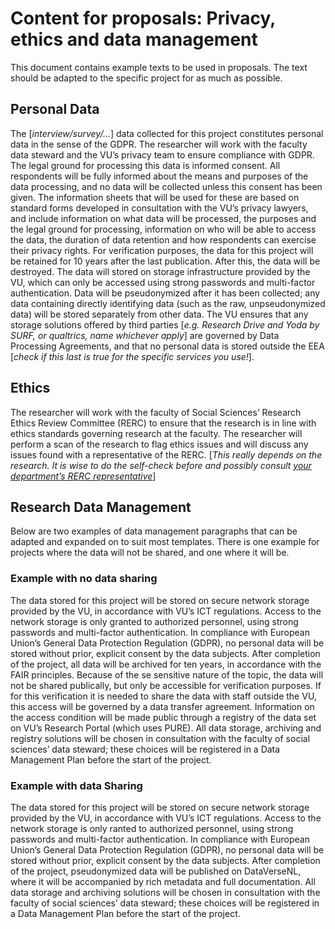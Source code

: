 # Content for proposals: Privacy, ethics and data management

This document contains example texts to be used in proposals. The text should be adapted to the specific project for as much as possible.

## Personal Data
The [*interview/survey/…*] data collected for this project constitutes personal data in the sense of the GDPR. The researcher will work with the faculty data steward and the VU’s privacy team to ensure compliance with GDPR. The legal ground for processing this data is informed consent. All respondents will be fully informed about the means and purposes of the data processing, and no data will be collected unless this consent has been given. The information sheets that will be used for these are based on standard forms developed in consultation with the VU’s privacy lawyers, and include information on what data will be processed, the purposes and the legal ground for processing, information on who will be able to access the data, the duration of data retention and how respondents can exercise their privacy rights.  For verification purposes, the data for this project will be retained for 10 years after the last publication. After this, the data will be destroyed. The data will stored on storage infrastructure provided by the VU, which can only be accessed using strong passwords and multi-factor authentication. Data will be pseudonymized after it has been collected; any data containing directly identifying data (such as the raw, unpseudonymized data) will be stored separately from other data. The VU ensures that any storage solutions offered by third parties [*e.g. Research Drive and Yoda by SURF, or qualtrics, name whichever apply*] are governed by Data Processing Agreements, and that no personal data is stored outside the EEA [*check if this last is true for the specific services you use!*]. 

## Ethics
The researcher will work with the faculty of Social Sciences’ Research Ethics Review Committee (RERC) to ensure that the research is in line with ethics standards governing research at the faculty. The researcher will perform a scan of the research to flag ethics issues and will discuss any issues found with a representative of the RERC. [*This really depends on the research. It is wise to do the self-check before and possibly consult [your department’s RERC representative](https://vu.nl/en/employee/social-sciences-getting-started/research-committees-and-consultative-bodies-fss)*]

## Research Data Management
Below are two examples of data management paragraphs that can be adapted and expanded on to suit most templates. There is one example for projects where the data will not be shared, and one where it will be.

### Example with no data sharing
The data stored for this project will be stored on secure network storage provided by the VU, in accordance with VU’s ICT regulations. Access to the network storage is only granted to authorized personnel, using strong passwords and multi-factor authentication. In compliance with European Union’s General Data Protection Regulation (GDPR), no personal data will be stored without prior, explicit consent by the data subjects. After completion of the project, all data will be archived for ten years, in accordance with the FAIR principles. Because of the se sensitive nature of the topic, the data will not be shared publically, but only be accessible for verification purposes. If for this verification it is needed to share the data with staff outside the VU, this access will be governed by a data transfer agreement. Information on the access condition will be made public through a registry of the data set on VU’s Research Portal (which uses PURE). All data storage, archiving and registry solutions will be chosen in consultation with the faculty of social sciences’ data steward; these choices will be registered in a Data Management Plan before the start of the project.

### Example with data Sharing
The data stored for this project will be stored on secure network storage provided by the VU, in accordance with VU’s ICT regulations. Access to the network storage is only ranted to authorized personnel, using strong passwords and multi-factor authentication. In compliance with European Union’s General Data Protection Regulation (GDPR), no personal data will be stored without prior, explicit consent by the data subjects. After completion of the project,  pseudonymized data will be published on DataVerseNL, where it will be accompanied by rich metadata and full documentation. All data storage and archiving solutions will be chosen in consultation with the faculty of social sciences’ data steward; these choices will be registered in a Data Management Plan before the start of the project.


